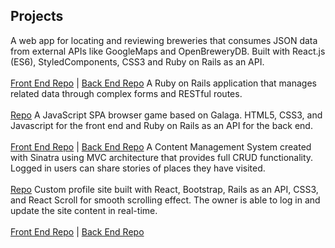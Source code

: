 ## Projects

<ProjectCard title="CraftBrew" link="https://craft-brew.herokuapp.com/" bg="linear-gradient(to right, #D4145A 0%, #FBB03B 100%)">
    A web app for locating and reviewing breweries that consumes JSON data from external APIs like GoogleMaps and OpenBreweryDB. Built with React.js (ES6), StyledComponents, CSS3 and Ruby on Rails as an API.
   <br></br><a href="https://github.com/earthctzn/craft-frontend">Front End Repo</a> | <a href="https://github.com/earthctzn/craft-backend">Back End Repo</a>
</ProjectCard>

<ProjectCard title="Taskwiz" link="https://taskwiz.herokuapp.com/" bg="linear-gradient(to right, #9e1eed 0%, #35f0e3 100%)">
    A Ruby on Rails application that manages related data through complex forms and RESTful routes.
    <br></br><a href="https://github.com/earthctzn/taskwiz">Repo</a>
</ProjectCard> 

<ProjectCard title="Staticshooter" link="https://staticshooter.herokuapp.com/" bg="linear-gradient(to right, #f197fc 0%, #ed1e78 100%)">
    A JavaScript SPA browser game based on Galaga. HTML5, CSS3, and Javascript for the front end and Ruby on Rails as an API for the back end.
    <br></br><a href="https://github.com/earthctzn/static-shooter-frontend">Front End Repo</a> | <a href="https://github.com/earthctzn/static-shooter-backend">Back End Repo</a>
</ProjectCard>

<ProjectCard title="TravelTracker" link="https://traveler-stories.herokuapp.com/" bg="linear-gradient(to right, #009244 0%, #fcee21 100%)">
    A Content Management System created with Sinatra using MVC architecture that provides full CRUD functionality. Logged in users can share stories of places they have visited.
    <br></br><a href="https://github.com/earthctzn/TravelTracker">Repo</a>
</ProjectCard>

<ProjectCard title="VLASS" link="http://www.vlass.co/" bg="linear-gradient(to right, #9e1eed 0%, #D4145A 100%)">
   Custom profile site built with React, Bootstrap, Rails as an API, CSS3, and React Scroll for smooth scrolling effect. The owner is able to log in and update the site content in real-time.
   <br></br><a href="https://github.com/earthctzn/vlass-fe">Front End Repo</a> | <a href="https://github.com/earthctzn/vlass-be">Back End Repo</a>
</ProjectCard>